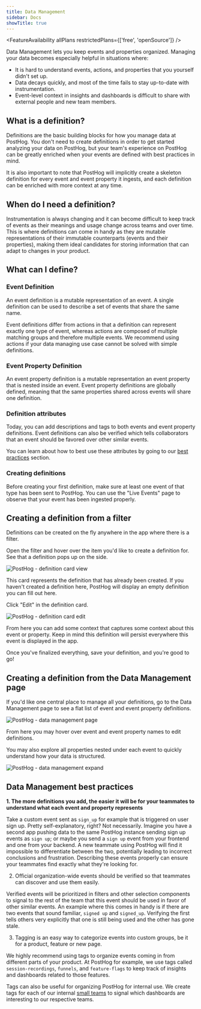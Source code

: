 ```yaml
---
title: Data Management
sidebar: Docs
showTitle: true
---
```


<FeatureAvailability allPlans restrictedPlans={['free', 'openSource']} />

Data Management lets you keep events and properties organized. Managing your data becomes especially helpful in situations where:

- It is hard to understand events, actions, and properties that you yourself didn't set up.
- Data decays quickly, and most of the time fails to stay up-to-date with instrumentation.
- Event-level context in insights and dashboards is difficult to share with external people and new team members.

## What is a definition?

Definitions are the basic building blocks for how you manage data at PostHog. You don't need to create definitions in order to get started analyzing your data on PostHog, but your team's experience on PostHog can be greatly enriched when your events are defined with best practices in mind.

It is also important to note that PostHog will implicitly create a skeleton definition for every event and event property it ingests, and each definition
can be enriched with more context at any time.

## When do I need a definition?

Instrumentation is always changing and it can become difficult to keep track of events as their meanings and usage change across teams and over time. This is where definitions can come in handy as they are mutable representations of their immutable counterparts (events and their properties), making them ideal candidates for storing information that can adapt to changes in your product.

## What can I define?

### Event Definition

An event definition is a mutable representation of an event. A single definition can be used to describe a set of events that share the same name.

Event definitions differ from actions in that a definition can represent exactly one type of event, whereas actions are composed of multiple matching groups and therefore multiple events. We recommend using actions if your data managing use case cannot be solved with simple definitions.

### Event Property Definition

An event property definition is a mutable representation an event property that is nested inside an event. Event property definitions are globally defined, meaning that the same properties shared across events will share one definition.

### Definition attributes

Today, you can add descriptions and tags to both events and event property definitions. Event definitions can also be verified which tells collaborators that an event should be favored over other similar events.

You can learn about how to best use these attributes by going to our [best practices](/docs/user-guides/data-management/#data-management-best-practices) section.

### Creating definitions

Before creating your first definition, make sure at least one event of that type has been sent to PostHog. You can use the "Live Events" page to observe that your event has been ingested properly.

## Creating a definition from a filter

Definitions can be created on the fly anywhere in the app where there is a filter.

Open the filter and hover over the item you'd like to create a definition for. See that a definition pops up on the side.

![PostHog - definition card view](../../images/features/data-management/definition-card-view.png)

This card represents the definition that has already been created. If you haven't created a definition here, PostHog will display an empty definition you can fill out here.

Click "Edit" in the definition card.

![PostHog - definition card edit](../../images/features/data-management/definition-card-edit.png)

From here you can add some context that captures some context about this event or property. Keep in mind this definition will persist everywhere this event is displayed in the app.

Once you've finalized everything, save your definition, and you're good to go!

## Creating a definition from the Data Management page

If you'd like one central place to manage all your definitions, go to the Data Management page to see a flat list of event and event property definitions.

![PostHog - data management page](../../images/features/data-management/data-management-page.png)

From here you may hover over event and event property names to edit definitions.

You may also explore all properties nested under each event to quickly understand how your data is structured.

![PostHog - data management expand](../../images/features/data-management/data-management-event-expand.png)

## Data Management best practices


**1. The more definitions you add, the easier it will be for your teammates to understand what each event and property represents**

Take a custom event sent as `sign_up` for example that is triggered on user sign up. Pretty self-explanatory, right? Not necessarily. Imagine you have a second app pushing data to the same PostHog instance sending sign up events as `sign up`; or maybe you send a `sign up` event from your frontend and one from your backend. A new teammate using PostHog will find it impossible to differentiate between the two, potentially leading to incorrect conclusions and frustration. Describing these events properly can ensure your teammates find exactly what they're looking for.

2. Official organization-wide events should be verified so that teammates can discover and use them easily.

Verified events will be prioritized in filters and other selection components to signal to the rest of the team that this event should be used in favor of other similar events. An example where this comes in handy is if there are two events that sound familiar, `signed up` and `signed_up`. Verifying the first tells others very explicitly that one is still being used and the other has gone stale.

3. Tagging is an easy way to categorize events into custom groups, be it for a product, feature or new page.

We highly recommend using tags to organize events coming in from different parts of your product. At PostHog for example, we use tags called `session-recordings`, `funnels`, and `feature-flags` to keep track of insights and dashboards related to those features.

Tags can also be useful for organizing PostHog for internal use. We create tags for each of our internal [small teams](/handbook/people/team-structure/team-structure/why-small-teams) to signal which dashboards are interesting to our respective teams.
